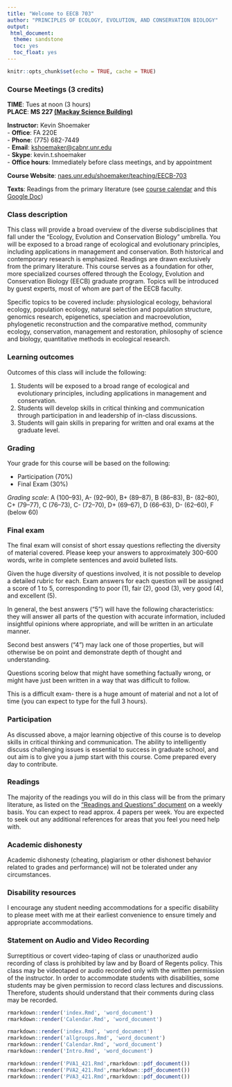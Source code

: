 ```yaml
---
title: "Welcome to EECB 703"
author: "PRINCIPLES OF ECOLOGY, EVOLUTION, AND CONSERVATION BIOLOGY"
output:
 html_document: 
  theme: sandstone
  toc: yes
  toc_float: yes
---
```


```r
knitr::opts_chunk$set(echo = TRUE, cache = TRUE)
```

### Course Meetings (3 credits)
**TIME**: Tues at noon (3 hours)    
**PLACE**: **MS 227 [(Mackay Science Building)](https://www.unr.edu/around-campus/mackay-science)**    

**Instructor:** Kevin Shoemaker  
- **Office**: FA 220E			 		 
- **Phone**: (775) 682-7449			   		
- **Email**: [kshoemaker@cabnr.unr.edu](mailto:kshoemaker@cabnr.unr.edu)      
- **Skype**: kevin.t.shoemaker         
- **Office hours**: Immediately before class meetings, and by appointment         

**Course Website**: [naes.unr.edu/shoemaker/teaching/EECB-703](http://naes.unr.edu/shoemaker/teaching/EECB-703/index.html)

**Texts**: Readings from the primary literature (see [course calendar](Calendar.html) and this [Google Doc](https://docs.google.com/document/d/1VkpM0Mn4-rWlnWKV_EqKXxwHbXxZWWWWC4jCEDZXlSY/edit?usp=sharing))


### Class description 
This class will provide a broad overview of the diverse subdisciplines that fall under the "Ecology, Evolution and Conservation Biology" umbrella. You will be exposed to a broad range of ecological and evolutionary principles, including applications in management and conservation. Both historical and contemporary research is emphasized. Readings are drawn exclusively from the primary literature. This course serves as a foundation for other, more specialized courses offered through the Ecology, Evolution and Conservation Biology (EECB) graduate program. Topics will be introduced by guest experts, most of whom are part of the EECB faculty. 

Specific topics to be covered include: physiological ecology, behavioral ecology, population ecology, natural selection and population structure, genomics research, epigenetics, speciation and macroevolution, phylogenetic reconstruction and the comparative method, community ecology, conservation, management and restoration, philosophy of science and biology, quantitative methods in ecological research.


### Learning outcomes
Outcomes of this class will include the following:   

1. Students will be exposed to a broad range of ecological and evolutionary principles, including applications in management and conservation.       
2. Students will develop skills in critical thinking and communication through participation in and leadership of in-class discussions.    
3. Students will gain skills in preparing for written and oral exams at the graduate level. 

### Grading
Your grade for this course will be based on the following:  

* Participation (70%)      
* Final Exam (30%)       

*Grading scale*: A (100–93), A- (92–90), B+ (89–87), B (86–83), B- (82–80), C+ (79–77), C (76–73), C- (72–70), D+ (69–67), D (66–63), D- (62–60), F (below 60)

### Final exam 
The final exam will consist of short essay questions reflecting the diversity of material covered. Please keep your answers to approximately 300-600 words, write in complete sentences and avoid bulleted lists.  

Given the huge diversity of questions involved, it is not possible to develop a detailed rubric for each. Exam answers for each question will be assigned a score of 1 to 5, corresponding to poor (1), fair (2), good (3), very good (4), and excellent (5). 
 
In general, the best answers ("5") will have the following characteristics: they will answer all parts of the question with accurate information, included insightful opinions where appropriate, and will be written in an articulate manner.  

Second best answers ("4") may lack one of those properties, but will otherwise be on point and demonstrate depth of thought and understanding. 

Questions scoring below that might have something factually wrong, or might have just been written in a way that was difficult to follow.
 
This is a difficult exam- there is a huge amount of material and not a lot of time (you can expect to type for the full 3 hours). 

### Participation
As discussed above, a major learning objective of this course is to develop skills in critical thinking and communication. The ability to intelligently discuss challenging issues is essential to success in graduate school, and out aim is to give you a jump start with this course. Come prepared every day to contribute. 

### Readings
The majority of the readings you will do in this class will be from the primary literature, as listed on the ["Readings and Questions" document](https://docs.google.com/document/d/1VkpM0Mn4-rWlnWKV_EqKXxwHbXxZWWWWC4jCEDZXlSY/edit?usp=sharing) on a weekly basis. You can expect to read approx. 4 papers per week. You are expected to seek out any additional references for areas that you feel you need help with. 

### Academic dishonesty
Academic dishonesty (cheating, plagiarism or other dishonest behavior related to grades and performance) will not be tolerated under any circumstances. 

### Disability resources
I encourage any student needing accommodations for a specific disability to please meet with me at their earliest convenience to ensure timely and appropriate accommodations.

### Statement on Audio and Video Recording
Surreptitious or covert video-taping of class or unauthorized audio recording of class is prohibited by law and by Board of Regents policy. This class may be videotaped or audio recorded only with the written permission of the instructor.  In order to accommodate students with disabilities, some students may be given permission to record class lectures and discussions. Therefore, students should understand that their comments during class may be recorded.


```r
rmarkdown::render('index.Rmd', 'word_document')
rmarkdown::render('Calendar.Rmd', 'word_document')

```

```r
rmarkdown::render('index.Rmd', 'word_document')
rmarkdown::render('allgroups.Rmd', 'word_document')
rmarkdown::render('Calendar.Rmd', 'word_document')
rmarkdown::render('Intro.Rmd', 'word_document')

rmarkdown::render('PVA1_421.Rmd',rmarkdown::pdf_document())
rmarkdown::render('PVA2_421.Rmd',rmarkdown::pdf_document())
rmarkdown::render('PVA3_421.Rmd',rmarkdown::pdf_document())


```




